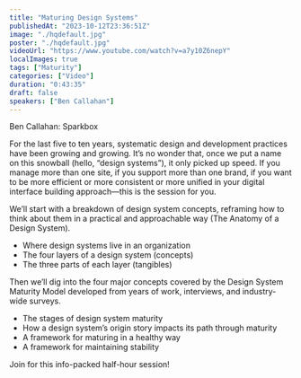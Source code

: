 ```yaml
---
title: "Maturing Design Systems"
publishedAt: "2023-10-12T23:36:51Z"
image: "./hqdefault.jpg"
poster: "./hqdefault.jpg"
videoUrl: "https://www.youtube.com/watch?v=a7y10Z6nepY"
localImages: true
tags: ["Maturity"]
categories: ["Video"]
duration: "0:43:35"
draft: false
speakers: ["Ben Callahan"]
---
```


Ben Callahan: Sparkbox

For the last five to ten years, systematic design and development practices have been growing and growing. It’s no wonder that, once we put a name on this snowball (hello, “design systems”), it only picked up speed. If you manage more than one site, if you support more than one brand, if you want to be more efficient or more consistent or more unified in your digital interface building approach—this is the session for you.

We’ll start with a breakdown of design system concepts, reframing how to think about them in a practical and approachable way (The Anatomy of a Design System).

- Where design systems live in an organization
- The four layers of a design system (concepts)
- The three parts of each layer (tangibles)

Then we’ll dig into the four major concepts covered by the Design System Maturity Model developed from years of work, interviews, and industry-wide surveys.

- The stages of design system maturity
- How a design system’s origin story impacts its path through maturity
- A framework for maturing in a healthy way
- A framework for maintaining stability

Join for this info-packed half-hour session!
